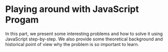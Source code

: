 # Playing around with JavaScript Progam

In this part, we present some interesting problems and how to solve
it using JavaScript step-by-step. We also provide some theoretical background
and historical point of view why the problem is so important to learn.

<!--
Use competitive programming exercises such as
backtracking algorithm, search algorithm, sorting algorith, etc.
-->
